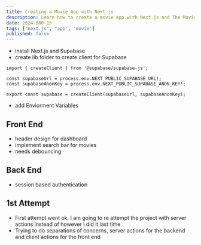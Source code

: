 ```yaml
---
title: Creating a Movie App with Next.js
description: Learn how to create a movie app with Next.js and The Movie Database API.
date: 2024-080-15
tags: ["next.js", "api", "movie"]
published: false
---
```


- install Next.js and Supabase
- create lib folder to create client for Supabase

```
import { createClient } from '@supabase/supabase-js';

const supabaseUrl = process.env.NEXT_PUBLIC_SUPABASE_URL!;
const supabaseAnonKey = process.env.NEXT_PUBLIC_SUPABASE_ANON_KEY!;

export const supabase = createClient(supabaseUrl, supabaseAnonKey);

```

- add Enviorment Variables

## Front End

- header design for dashboard
- implement search bar for movies
- needs debouncing

## Back End

- session based authentication

## 1st Attempt

- First attempt went ok, I am going to re attempt the project with server actions instead of however I did it last time
- Trying to do separations of concerns, server actions for the backend and client actions for the front end
